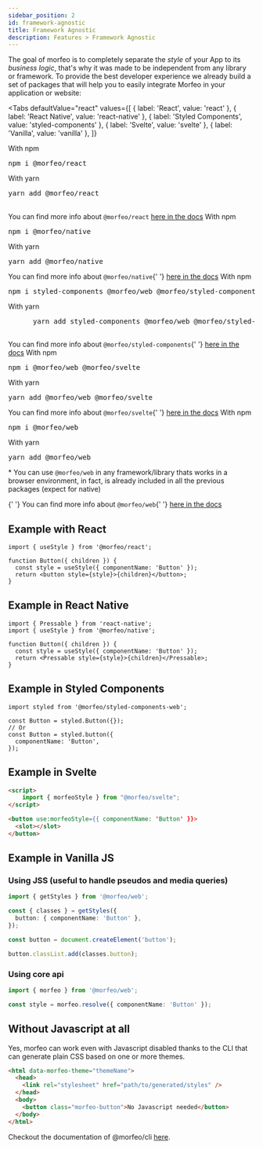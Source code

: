 ```yaml
---
sidebar_position: 2
id: framework-agnostic
title: Framework Agnostic
description: Features > Framework Agnostic
---
```



The goal of morfeo is to completely separate the _style_ of your App to its _business logic_, that's why it was made to be
independent from any library or framework. To provide the best developer experience we already build a set of packages that will help you to easily integrate Morfeo in your application or website:

<Tabs
  defaultValue="react"
  values={[
    { label: 'React', value: 'react' },
    { label: 'React Native', value: 'react-native' },
    { label: 'Styled Components', value: 'styled-components' },
    { label: 'Svelte', value: 'svelte' },
    { label: 'Vanilla', value: 'vanilla' },
  ]}
>
  <TabItem value="react">
    With npm
    <pre>npm i @morfeo/react</pre>
    With yarn
    <pre>yarn add @morfeo/react</pre>
    <br />
    You can find more info about <code>@morfeo/react</code> <a href="/Packages/react">here in the docs</a>
  </TabItem>
  <TabItem value="react-native">
    With npm
    <pre>npm i @morfeo/native</pre>
    With yarn
    <pre>yarn add @morfeo/native</pre>
    You can find more info about <code>@morfeo/native</code>{' '}
    <a href="/Packages/native">here in the docs</a>
  </TabItem>
  <TabItem value="styled-components">
    With npm
    <pre>npm i styled-components @morfeo/web @morfeo/styled-components-web</pre>
    With yarn
    <pre>
      yarn add styled-components @morfeo/web @morfeo/styled-components-web
    </pre>
    You can find more info about <code>@morfeo/styled-components</code>{' '}
    <a href="/Packages/styled-components">here in the docs</a>
  </TabItem>
  <TabItem value="svelte">
    With npm
    <pre>npm i @morfeo/web @morfeo/svelte</pre>
    With yarn
    <pre>yarn add @morfeo/web @morfeo/svelte</pre>
    You can find more info about <code>@morfeo/svelte</code>{' '}
    <a href="/Packages/svelte">here in the docs</a>
  </TabItem>
  <TabItem value="vanilla">
    With npm
    <pre>npm i @morfeo/web</pre>
    With yarn
    <pre>yarn add @morfeo/web</pre>
    <p>
      * You can use <code>@morfeo/web</code> in any framework/library thats
      works in a browser environment, in fact, is already included in all the
      previous packages (expect for native)
    </p>{' '}
    You can find more info about <code>@morfeo/web</code>{' '}
    <a href="/Packages/web">here in the docs</a>
  </TabItem>
</Tabs>

## Example with React

```tsx
import { useStyle } from '@morfeo/react';

function Button({ children }) {
  const style = useStyle({ componentName: 'Button' });
  return <button style={style}>{children}</button>;
}
```

## Example in React Native

```tsx
import { Pressable } from 'react-native';
import { useStyle } from '@morfeo/native';

function Button({ children }) {
  const style = useStyle({ componentName: 'Button' });
  return <Pressable style={style}>{children}</Pressable>;
}
```

## Example in Styled Components

```tsx
import styled from '@morfeo/styled-components-web';

const Button = styled.Button({});
// Or
const Button = styled.button({
  componentName: 'Button',
});
```

## Example in Svelte

```html
<script>
	import { morfeoStyle } from "@morfeo/svelte";
</script>

<button use:morfeoStyle={{ componentName: 'Button' }}>
  <slot></slot>
</button>
```

## Example in Vanilla JS

### Using JSS (useful to handle pseudos and media queries)

```typescript
import { getStyles } from '@morfeo/web';

const { classes } = getStyles({
  button: { componentName: 'Button' },
});

const button = document.createElement('button');

button.classList.add(classes.button);
```

### Using core api

```typescript
import { morfeo } from '@morfeo/web';

const style = morfeo.resolve({ componentName: 'Button' });
```

## Without Javascript at all

Yes, morfeo can work even with Javascript disabled thanks to the CLI that can generate plain CSS based on one or more themes.

```html
<html data-morfeo-theme="themeName">
  <head>
    <link rel="stylesheet" href="path/to/generated/styles" />
  </head>
  <body>
    <button class="morfeo-button">No Javascript needed</button>
  </body>
</html>
```

Checkout the documentation of @morfeo/cli [here](./cli.mdx).
